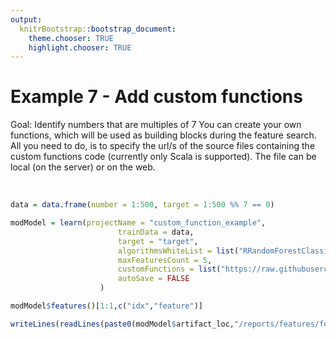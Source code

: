 ```yaml
---
output:
  knitrBootstrap::bootstrap_document:
    theme.chooser: TRUE
    highlight.chooser: TRUE
---
```


<!--
%\VignetteEngine{knitr::rmarkdown}
%\VignetteIndexEntry{Example 6}
%\VignetteDepends{xtable}
-->


# Example 7 -  Add custom functions #
Goal: Identify numbers that are multiples of 7 You can create your own functions, which will be used as building blocks during the feature search. All you need to do, is to specify the url/s of the source files containing the custom functions code (currently only Scala is supported). The file can be local (on the server) or on the web.

<br>
```r
data = data.frame(number = 1:500, target = 1:500 %% 7 == 0)
```


```r
modModel = learn(projectName = "custom_function_example",
                        trainData = data,
                        target = "target",
                        algorithmsWhiteList = list("RRandomForestClassifier"),  
                        maxFeaturesCount = 5,                        
                        customFunctions = list("https://raw.githubusercontent.com/mesagie/etcetra/master/SampleFunctions.scala"),
                        autoSave = FALSE
                    )
```

```r
modModel$features()[1:1,c("idx","feature")]
```

```r
writeLines(readLines(paste0(modModel$artifact_loc,"/reports/features/features_trace.txt"),n=7))
```


